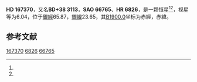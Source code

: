 {{Starbox begin
| name = HD 167370
}}
{{Starbox observe
| epoch = [[J2000.0|J2000.0]]
| constell = {{星座名待查}}<ref name=SIMBAD>{{cite web
 | url=http://simbad.u-strasbg.fr/simbad/sim-id?Ident=HR+6826
 | title=Pulsating variable Star
 | publisher=Centre de Données astronomiques de Strasbourg
 | work=SIMBAD
 | accessdate=2012-07-13
 | archive-date=2016-03-19
 | archive-url=https://web.archive.org/web/20160319005350/http://simbad.u-strasbg.fr/simbad/sim-id?Ident=HR+6826
 | dead-url=no
 }}</ref><ref name=DATA>{{cite web
 | url=http://vizier.u-strasbg.fr/viz-bin/VizieR-5?-out.add=.&-source=5050&-corr=PK=HR&-out.max=9999&HR=6826
 | title=VizieR Detailed Page
 | accessdate=2012-07-13
 | archive-date=2016-03-04
 | archive-url=https://web.archive.org/web/20160304233622/http://vizier.u-strasbg.fr/viz-bin/VizieR-5?-out.add=.&-source=5050&-corr=PK=HR&-out.max=9999&HR=6826
 | dead-url=no
 }}</ref>
| 星官 = 
| ra = {{RA|18|13|4.8}}<ref name=SIMBAD /><ref name=DATA />
| dec = {{DEC|+38|46|25}}<ref name=SIMBAD /><ref name=DATA />
| appmag_v = 6.04<ref name=SIMBAD /><ref name=DATA />
}}
{{Starbox character
| class = B9IIIn<ref name=SIMBAD /><ref name=DATA />
| b-v = -0.08<ref name=SIMBAD /><ref name=DATA />
| u-b = -0.22<ref name=SIMBAD /><ref name=DATA />
| r-i = <ref name=SIMBAD /><ref name=DATA />
| variable = 
}}
{{Starbox astrometry
| radial_v = -0.22
| prop_mo_ra = -9
| parallax = 
| p_error = 
}}
{{Starbox catalog
| names =BD+38 3113，[[SAO星表|SAO]] 66765，[[HD星表|HD]] 167370，[[HR星表|HR]] 6826}}
{{Starbox reference |Simbad=HR+6826}}
{{Starbox end}}

'''HD 167370'''，又名'''BD+38 3113'''，'''SAO 66765'''、'''HR 6826'''，是一颗恒星<ref name=SIMBAD /><ref name=DATA />，视星等为6.04，位于[[銀道座標系|銀經]]65.87，[[銀道座標系|銀緯]]23.65，其[[B1900.0|B1900.0]]坐标为赤經{{RA|18|9|44.6}}，赤緯{{DEC|+38|23.65|44}}。

== 参考文献 ==
{{reflist}}

{{star-stub}}

[[Category:HD和HDE天體|167370]]
[[Category:HR天體|6826]]
[[Category:SAO天體|66765]]